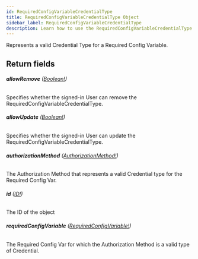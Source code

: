 ```yaml
---
id: RequiredConfigVariableCredentialType
title: RequiredConfigVariableCredentialType Object
sidebar_label: RequiredConfigVariableCredentialType
description: Learn how to use the RequiredConfigVariableCredentialType Object for 's API.
---
```


Represents a valid Credential Type for a Required Config Variable.

## Return fields

###### <b>allowRemove</b> ([Boolean!](api/schema/scalar/Boolean.mdx))

Specifies whether the signed-in User can remove the RequiredConfigVariableCredentialType.

###### <b>allowUpdate</b> ([Boolean!](api/schema/scalar/Boolean.mdx))

Specifies whether the signed-in User can update the RequiredConfigVariableCredentialType.

###### <b>authorizationMethod</b> ([AuthorizationMethod!](api/schema/object/AuthorizationMethod.mdx))

The Authorization Method that represents a valid Credential type for the Required Config Var.

###### <b>id</b> ([ID!](api/schema/scalar/ID.mdx))

The ID of the object

###### <b>requiredConfigVariable</b> ([RequiredConfigVariable!](api/schema/object/RequiredConfigVariable.mdx))

The Required Config Var for which the Authorization Method is a valid type of Credential.
